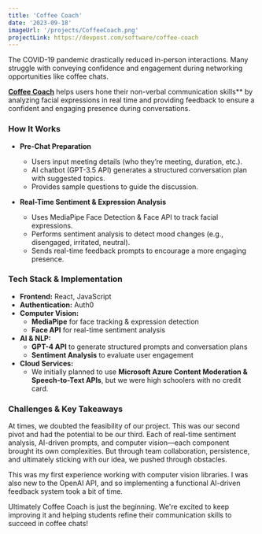 ```yaml
---
title: 'Coffee Coach'
date: '2023-09-18'
imageUrl: '/projects/CoffeeCoach.png'
projectLink: https://devpost.com/software/coffee-coach
---
```


The COVID-19 pandemic drastically reduced in-person interactions. Many struggle with conveying confidence and engagement during networking opportunities like coffee chats.

**[Coffee Coach](https://devpost.com/software/coffee-coach)** helps users hone their non-verbal communication skills\*\* by analyzing facial expressions in real time and providing feedback to ensure a confident and engaging presence during conversations.

### **How It Works**

-   **Pre-Chat Preparation**

    -   Users input meeting details (who they’re meeting, duration, etc.).
    -   AI chatbot (GPT-3.5 API) generates a structured conversation plan with suggested topics.
    -   Provides sample questions to guide the discussion.

-   **Real-Time Sentiment & Expression Analysis**
    -   Uses MediaPipe Face Detection & Face API to track facial expressions.
    -   Performs sentiment analysis to detect mood changes (e.g., disengaged, irritated, neutral).
    -   Sends real-time feedback prompts to encourage a more engaging presence.

### **Tech Stack & Implementation**

-   **Frontend:** React, JavaScript
-   **Authentication:** Auth0
-   **Computer Vision:**
    -   **MediaPipe** for face tracking & expression detection
    -   **Face API** for real-time sentiment analysis
-   **AI & NLP:**
    -   **GPT-4 API** to generate structured prompts and conversation plans
    -   **Sentiment Analysis** to evaluate user engagement
-   **Cloud Services:**
    -   We initially planned to use **Microsoft Azure Content Moderation & Speech-to-Text APIs**, but we were high schoolers with no credit card.

### **Challenges & Key Takeaways**

At times, we doubted the feasibility of our project. This was our second pivot and had the potential to be our third. Each of real-time sentiment analysis, AI-driven prompts, and computer vision—each component brought its own complexities. But through team collaboration, persistence, and ultimately sticking with our idea, we pushed through obstacles.

This was my first experience working with computer vision libraries. I was also new to the OpenAI API, and so implementing a functional AI-driven feedback system took a bit of time.

Ultimately Coffee Coach is just the beginning. We're excited to keep improving it and helping students refine their communication skills to succeed in coffee chats!
